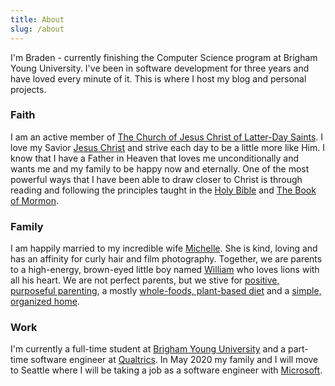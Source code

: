 ```yaml
---
title: About
slug: /about
---
```


I'm Braden - currently finishing the Computer Science program at Brigham Young University. I've been in software development for three years and have loved every minute of it. This is where I host my blog and personal projects.

### Faith

I am an active member of [The Church of Jesus Christ of Latter-Day Saints]. I love my Savior [Jesus Christ] and strive each day to be a little more like Him. I know that I have a Father in Heaven that loves me unconditionally and wants me and my family to be happy now and eternally. One of the most powerful ways that I have been able to draw closer to Christ is through reading and following the principles taught in the [Holy Bible] and [The Book of Mormon].

### Family

I am happily married to my incredible wife [Michelle]. She is kind, loving and has an affinity for curly hair and film photography. Together, we are parents to a high-energy, brown-eyed little boy named [William] who loves lions with all his heart. We are not perfect parents, but we stive for [positive, purposeful parenting], a mostly [whole-foods, plant-based diet] and a [simple, organized home].

### Work

I'm currently a full-time student at [Brigham Young University] and a part-time software engineer at [Qualtrics]. In May 2020 my family and I will move to Seattle where I will be taking a job as a software engineer with [Microsoft].

[the church of jesus christ of latter-day saints]: https://www.churchofjesuschrist.org/
[jesus christ]: https://www.comeuntochrist.org/beliefs/jesus-christ
[holy bible]: https://www.comeuntochrist.org/beliefs/holy-bible
[the book of mormon]: https://www.comeuntochrist.org/beliefs/book-of-mormon
[michelle]: https://www.instagram.com/wearethewatkins/
[william]: https://www.instagram.com/explore/tags/lilwillwatkins/
[positive, purposeful parenting]: https://www.instagram.com/simplyonpurpose/
[whole-foods, plant-based diet]: https://www.forksoverknives.com/plant-based-primer-beginners-guide-starting-plant-based-diet/#gs.q2p2kk
[simple, organized home]: https://konmari.com/
[brigham young university]: https://www.byu.edu/
[qualtrics]: https://qualtrics.com
[microsoft]: https://microsoft.com
